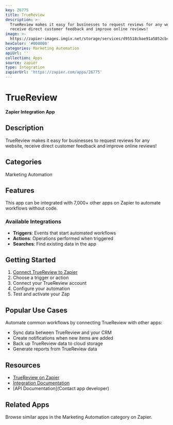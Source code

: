 ```yaml
---
key: 26775
title: TrueReview
description: >-
  TrueReview makes it easy for businesses to request reviews for any website,
  receive direct customer feedback and improve online reviews!
image: >-
  https://zapier-images.imgix.net/storage/services/d95518cbae91a5852cb4b65734871481.png?auto=format%2Ccompress&ixlib=python-3.0.0&q=50
hexColor: '#000000'
categories: Marketing Automation
apiUrl: ''
collection: Apps
source: zapier
type: Integration
zapierUrl: 'https://zapier.com/apps/26775'
---
```

# TrueReview

**Zapier Integration App**

## Description

TrueReview makes it easy for businesses to request reviews for any website, receive direct customer feedback and improve online reviews!

## Categories

Marketing Automation

## Features

This app can be integrated with 7,000+ other apps on Zapier to automate workflows without code.

### Available Integrations

- **Triggers**: Events that start automated workflows
- **Actions**: Operations performed when triggered
- **Searches**: Find existing data in the app

## Getting Started

1. [Connect TrueReview to Zapier](https://zapier.com/apps/26775)
2. Choose a trigger or action
3. Connect your TrueReview account
4. Configure your automation
5. Test and activate your Zap

## Popular Use Cases

Automate common workflows by connecting TrueReview with other apps:

- Sync data between TrueReview and your CRM
- Create notifications when new items are added
- Back up TrueReview data to cloud storage
- Generate reports from TrueReview data

## Resources

- [TrueReview on Zapier](https://zapier.com/apps/26775)
- [Integration Documentation](https://zapier.com/apps/26775/integrations)
- [API Documentation](Contact app developer)

## Related Apps

Browse similar apps in the Marketing Automation category on Zapier.
